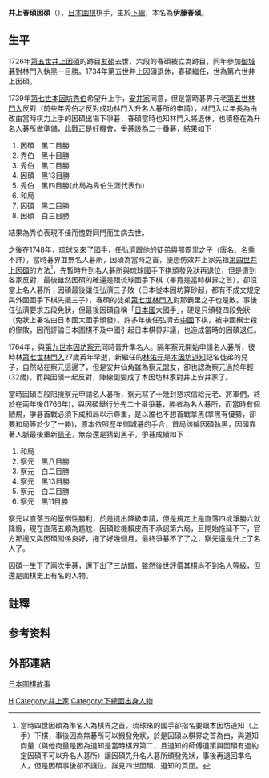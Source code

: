 '''井上春碩因碩'''（{{bd|1707年||1772年|catIdx=H}}），[[日本|日本]][[圍棋|圍棋]]棋手，生於[[下總|下總]]，本名為'''伊藤春碩'''。

==生平==
1726年[[第五世井上因碩|第五世井上因碩]]的跡目[[高橋友碩|友碩]]去世，六段的春碩被立為跡目，同年參加[[御城碁|御城碁]]對林門入執黑一目勝。1734年第五世井上因碩退休，春碩繼任，世為第六世井上因碩。

1739年[[第七世本因坊秀伯|第七世本因坊秀伯]]希望升上手，[[安井家|安井家]]同意，但是當時碁界元老[[第五世林門入|第五世林門入]]反對（前些年秀伯才反對成功林門入升名人碁所的申請），林門入以年長為由改由當時棋力上手的因碩出場下爭碁，春碩當時也知林門入將退休，也積極在為升名人碁所做準備，此戰正是好機會，爭碁設為二十番碁，結果如下：

#因碩　黑二目勝
#秀伯　黑十目勝
#秀伯　黑二目勝
#因碩　黑13目勝
#秀伯　黑四目勝(此局為秀伯生涯代表作)
#和局
#因碩　黑二目勝
#因碩　白三目勝

結果為秀伯表現不佳而愧對同門而生病去世。

之後在1748年，[[琉球|琉球]]又來了國手，[[任弘濟|任弘濟]]{{noteTag|又稱田頭親雲上忠春，日本稱之為田頭親雲上。其最後位階是熱田親雲上}}跟他的徒弟[[與那霸里之子|與那霸里之子]]（唐名、名乘不詳），當時碁界並無名人碁所，因碩為當時之首，便想仿效井上家先祖[[第四世井上因碩|第四世井上因碩]]的方法<ref>當時四世因碩為準名人為棋界之首，琉球來的國手卻指名要跟本因坊道知（上手）下棋，事後因為無碁所可以搬發免狀，於是因碩以棋界之首為由，與道知商量（與他商量是因為道知是當時棋界第二，且道知的師傅道策與因碩有過約定因碩不可以升名人碁所）讓因碩先升名人碁所頒發免狀，事後再退回準名人，但是因碩事後卻不讓位。詳見四世因碩、道知的頁面。</ref>，先暫時升到名人碁所與琉球國手下棋頒發免狀再退位，但是遭到各家反對，最後雖然因碩的確還是跟琉球國手下棋（畢竟是當時棋界之首），卻沒當上名人碁所；因碩最後讓任弘濟三子敗（日本從本因坊算砂起，都有不成文規定與外國國手下棋先擺三子），春碩的徒弟[[第七世林門入|第七世林門入]]對那霸里之子也是敗。事後任弘濟要求五段免狀，但最後因碩自稱「[[日本國|日本國]]大國手」，硬是只頒發四段免狀（免狀上署名由日本國大國手頒發）。許多年後任弘濟去[[中國|中國]]下棋，被中國棋士殺的慘敗，因而評論日本圍棋不及中國引起日本棋界非議，也造成當時的因碩退任。

1764年，與[[第九世本因坊察元|第九世本因坊察元]]同時晉升準名人。隔年察元開始申請名人碁所，彼時林[[第七世林門入|第七世林門入]]27歲英年早逝，新繼任的[[第八世林門入|林佑元]]是[[第五世本因坊道知|本因坊道知]]記名徒弟的兒子，自然站在察元這邊了，但是安井仙角雖為察元盟友，卻也認為察元過於年輕(32歲)，而與因碩一起反對，陣線倒變成了本因坊林家對井上安井家了。

當時因碩百般阻撓察元申請名人碁所，察元寫了十幾封懇求信給元老、將軍們，終於在兩年後(1766年)，與因碩舉行分先二十番爭碁，勝者為名人碁所，而當時有個陋規，爭碁首戰必須下成和局以示尊重，是以誰也不想首戰拿黑(拿黑有優勢，卻要和局等於少了一勝)，原本依照歷年御城碁的手合，首局該輪因碩執黑，因碩靠著人脈最後重新[[猜子|猜子]]，無奈還是猜到黑子，爭碁成績如下：

#和局
#察元　黑八目勝
#察元　白二目勝
#察元　黑13目勝
#察元　白二目勝
#察元　黑11目勝

察元以直落五的壓倒性勝利，於是提出降級申請，但是規定上是直落四或淨勝六就降級，現在直落五頗為尷尬，因碩趁機賴皮而不承認第六局，且開始拖延不下，官方那邊又與因碩關係良好，拖了好幾個月，最終爭碁不了了之，察元還是升上了名人了。

因碩一生下了兩次爭碁，還下出了三劫譜，雖然後世評價其棋尚不到名人等級，但還是圍棋史上有名的人物。

==註釋==
{{Reflist|2|list={{noteFoot}}}}
==参考资料==
{{reflist}}

== 外部連結 ==
[https://web.archive.org/web/20150418000611/http://www.flygo.net/history/jhistory/jhistory_index.html 日本圍棋故事]

{{井上家}}

[[Category:江戶時代圍棋棋手|H]]
[[Category:井上家|Category:井上家]]
[[Category:下總國出身人物|Category:下總國出身人物]]